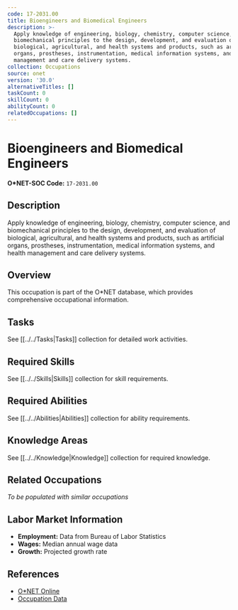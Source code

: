 ```yaml
---
code: 17-2031.00
title: Bioengineers and Biomedical Engineers
description: >-
  Apply knowledge of engineering, biology, chemistry, computer science, and
  biomechanical principles to the design, development, and evaluation of
  biological, agricultural, and health systems and products, such as artificial
  organs, prostheses, instrumentation, medical information systems, and health
  management and care delivery systems.
collection: Occupations
source: onet
version: '30.0'
alternativeTitles: []
taskCount: 0
skillCount: 0
abilityCount: 0
relatedOccupations: []
---
```

# Bioengineers and Biomedical Engineers

**O*NET-SOC Code:** `17-2031.00`

## Description

Apply knowledge of engineering, biology, chemistry, computer science, and biomechanical principles to the design, development, and evaluation of biological, agricultural, and health systems and products, such as artificial organs, prostheses, instrumentation, medical information systems, and health management and care delivery systems.

## Overview

This occupation is part of the O*NET database, which provides comprehensive occupational information.

## Tasks

See [[../../Tasks|Tasks]] collection for detailed work activities.

## Required Skills

See [[../../Skills|Skills]] collection for skill requirements.

## Required Abilities

See [[../../Abilities|Abilities]] collection for ability requirements.

## Knowledge Areas

See [[../../Knowledge|Knowledge]] collection for required knowledge.

## Related Occupations

*To be populated with similar occupations*

## Labor Market Information

- **Employment:** Data from Bureau of Labor Statistics
- **Wages:** Median annual wage data
- **Growth:** Projected growth rate

## References

- [O*NET Online](https://www.onetonline.org/link/summary/17-2031.00)
- [Occupation Data](https://www.onetcenter.org/)
